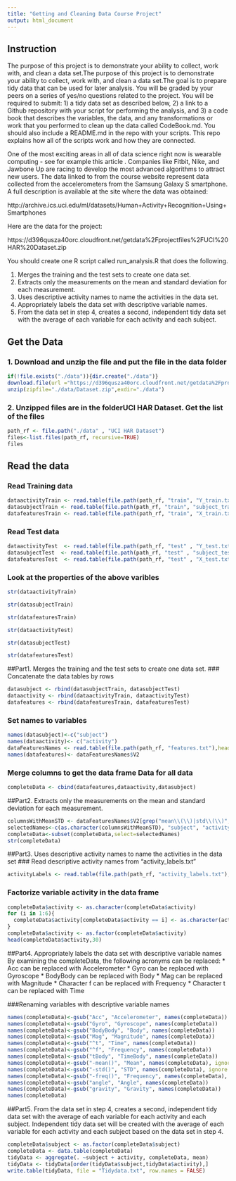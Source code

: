 ---
title: "Getting and Cleaning Data Course Project"
output: html_document
---

## Instruction

The purpose of this project is to demonstrate your ability to collect, work with, and clean a data set.The purpose of this project is to demonstrate your ability to collect, work with, and clean a data set.The goal is to prepare tidy data that can be used for later analysis. You will be graded by your peers on a series of yes/no questions related to the project. You will be required to submit: 1) a tidy data set as described below, 2) a link to a Github repository with your script for performing the analysis, and 3) a code book that describes the variables, the data, and any transformations or work that you performed to clean up the data called CodeBook.md. You should also include a README.md in the repo with your scripts. This repo explains how all of the scripts work and how they are connected.

One of the most exciting areas in all of data science right now is wearable computing - see for example this article . Companies like Fitbit, Nike, and Jawbone Up are racing to develop the most advanced algorithms to attract new users. The data linked to from the course website represent data collected from the accelerometers from the Samsung Galaxy S smartphone. A full description is available at the site where the data was obtained:

http://archive.ics.uci.edu/ml/datasets/Human+Activity+Recognition+Using+Smartphones

Here are the data for the project:

https://d396qusza40orc.cloudfront.net/getdata%2Fprojectfiles%2FUCI%20HAR%20Dataset.zip

You should create one R script called run_analysis.R that does the following.

 1.	Merges the training and the test sets to create one data set.
 2.	Extracts only the measurements on the mean and standard deviation for each measurement.
 3.	Uses descriptive activity names to name the activities in the data set.
 4.	Appropriately labels the data set with descriptive variable names.
 5. From the data set in step 4, creates a second, independent tidy data set with the average of each variable for each activity and each subject.
 
## Get the Data
### 1. Download and unzip the file and put the file in the data folder

```{r data}
if(!file.exists("./data")){dir.create("./data")}
download.file(url ="https://d396qusza40orc.cloudfront.net/getdata%2Fprojectfiles%2FUCI%20HAR%20Dataset.zip",destfile="./data/Dataset.zip")
unzip(zipfile="./data/Dataset.zip",exdir="./data")
```

### 2. Unzipped files are in the folderUCI HAR Dataset. Get the list of the files

```{r data unzipped}
path_rf <- file.path("./data" , "UCI HAR Dataset")
files<-list.files(path_rf, recursive=TRUE)
files
```

## Read the data
### Read Training data

```{r training data}
dataactivityTrain <- read.table(file.path(path_rf, "train", "Y_train.txt"),header = FALSE)
datasubjectTrain <- read.table(file.path(path_rf, "train", "subject_train.txt"),header = FALSE)
datafeaturesTrain <- read.table(file.path(path_rf, "train", "X_train.txt"),header = FALSE)
```
### Read Test data
```{r test data}
dataactivityTest  <- read.table(file.path(path_rf, "test" , "Y_test.txt" ),header = FALSE)
datasubjectTest  <- read.table(file.path(path_rf, "test" , "subject_test.txt"),header = FALSE)
datafeaturesTest  <- read.table(file.path(path_rf, "test" , "X_test.txt" ),header = FALSE)
```
### Look at the properties of the above varibles
```{r variables properties}
str(dataactivityTrain)
```
```{r variables properties}
str(datasubjectTrain)
```
```{r variables properties}
str(datafeaturesTrain)
```
```{r variables properties}
str(dataactivityTest)
```
```{r variables properties}
str(datasubjectTest)
```
```{r variables properties}
str(datafeaturesTest)
```

##Part1. Merges the training and the test sets to create one data set.
### Concatenate the data tables by rows
```{r rbind}
datasubject <- rbind(datasubjectTrain, datasubjectTest)
dataactivity <- rbind(dataactivityTrain, dataactivityTest)
datafeatures <- rbind(datafeaturesTrain, datafeaturesTest)
```
### Set names to variables
```{r name to variable}
names(datasubject)<-c("subject")
names(dataactivity)<- c("activity")
dataFeaturesNames <- read.table(file.path(path_rf, "features.txt"),head=FALSE)
names(datafeatures)<- dataFeaturesNames$V2
```
### Merge columns to get the data frame Data for all data
```{r Merging data}
completeData <- cbind(datafeatures,dataactivity,datasubject)
```
##Part2. Extracts only the measurements on the mean and standard deviation for each measurement.
```{r extract data with mean and std}
columnsWithMeanSTD <- dataFeaturesNames$V2[grep("mean\\(\\)|std\\(\\)", dataFeaturesNames$V2)]
selectedNames<-c(as.character(columnsWithMeanSTD), "subject", "activity" )
completeData<-subset(completeData,select=selectedNames)
str(completeData)
```
##Part3. Uses descriptive activity names to name the activities in the data set
### Read descriptive activity names from "activity_labels.txt"
```{r read activityLabels}
activityLabels <- read.table(file.path(path_rf, "activity_labels.txt"),header = FALSE)
```
### Factorize variable activity in the data frame
```{r read activity variable}
completeData$activity <- as.character(completeData$activity)
for (i in 1:6){
  completeData$activity[completeData$activity == i] <- as.character(activityLabels[i,2])
}
completeData$activity <- as.factor(completeData$activity)
head(completeData$activity,30)
```
##Part4. Appropriately labels the data set with descriptive variable names
By examining the completeData, the following acronyms can be replaced:
  * Acc can be replaced with Accelerometer
  * Gyro can be replaced with Gyroscope
  * BodyBody can be replaced with Body
  * Mag can be replaced with Magnitude
  * Character f can be replaced with Frequency
  * Character t can be replaced with Time

###Renaming variables with descriptive variable names   
```{r renaming variable}
names(completeData)<-gsub("Acc", "Accelerometer", names(completeData))
names(completeData)<-gsub("Gyro", "Gyroscope", names(completeData))
names(completeData)<-gsub("BodyBody", "Body", names(completeData))
names(completeData)<-gsub("Mag", "Magnitude", names(completeData))
names(completeData)<-gsub("^t", "Time", names(completeData))
names(completeData)<-gsub("^f", "Frequency", names(completeData))
names(completeData)<-gsub("tBody", "TimeBody", names(completeData))
names(completeData)<-gsub("-mean()", "Mean", names(completeData), ignore.case = TRUE)
names(completeData)<-gsub("-std()", "STD", names(completeData), ignore.case = TRUE)
names(completeData)<-gsub("-freq()", "Frequency", names(completeData), ignore.case = TRUE)
names(completeData)<-gsub("angle", "Angle", names(completeData))
names(completeData)<-gsub("gravity", "Gravity", names(completeData))
names(completeData)
```
##Part5. From the data set in step 4, creates a second, independent tidy data set with the average of each variable for each activity and each subject.
Independent tidy data set will be created with the average of each variable for each activity and each subject based on the data set in step 4.
```{r tidy data}
completeData$subject <- as.factor(completeData$subject)
completeData <- data.table(completeData)
tidyData <- aggregate(. ~subject + activity, completeData, mean)
tidyData <- tidyData[order(tidyData$subject,tidyData$activity),]
write.table(tidyData, file = "Tidydata.txt", row.names = FALSE)
```
